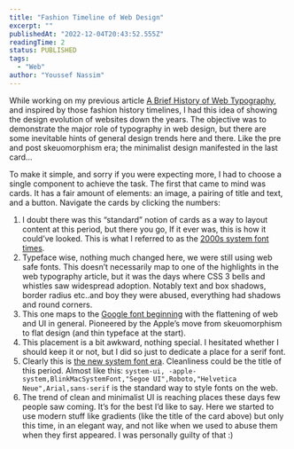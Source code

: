 ```yaml
---
title: "Fashion Timeline of Web Design"
excerpt: ""
publishedAt: "2022-12-04T20:43:52.555Z"
readingTime: 2
status: PUBLISHED
tags:
  - "Web"
author: "Youssef Nassim"
---
```


While working on my previous article [A Brief History of Web Typography](https://ex-sideproject.com/a-brief-history-of-web-typography), and inspired by those fashion history timelines, I had this idea of showing the design evolution of websites down the years. The objective was to demonstrate the major role of typography in web design, but there are some inevitable hints of general design trends here and there. Like the pre and post skeuomorphism era; the minimalist design manifested in the last card…

To make it simple, and sorry if you were expecting more, I had to choose a single component to achieve the task. The first that came to mind was cards. It has a fair amount of elements: an image, a pairing of title and text, and a button. Navigate the cards by clicking the numbers:

<FashionTimelineCard />

1. I doubt there was this “standard” notion of cards as a way to layout content at this period, but there you go, If it ever was, this is how it could’ve looked. This is what I referred to as the [2000s system font times](https://ex-sideproject.com/a-brief-history-of-web-typography#2000s-system-fonts).
2. Typeface wise, nothing much changed here, we were still using web safe fonts. This doesn’t necessarily map to one of the highlights in the web typography article, but it was the days where CSS 3 bells and whistles saw widespread adoption. Notably text and box shadows, border radius etc..and boy they were abused, everything had shadows and round corners.
3. This one maps to the [Google font beginning](https://ex-sideproject.com/a-brief-history-of-web-typography#enter-google-fonts) with the flattening of web and UI in general. Pioneered by the Apple’s move from skeuomorphism to flat design (and thin typeface at the start).
4. This placement is a bit awkward, nothing special. I hesitated whether I should keep it or not, but I did so just to dedicate a place for a serif font.
5. Clearly this is [the new system font era](https://ex-sideproject.com/a-brief-history-of-web-typography#system-fonts-strong-comeback). Cleanliness could be the title of this period. Almost like this: `system-ui, -apple-system,BlinkMacSystemFont,"Segoe UI",Roboto,"Helvetica Neue",Arial,sans-serif` is the standard way to style fonts on the web.
6. The trend of clean and minimalist UI is reaching places these days few people saw coming. It’s for the best I’d like to say. Here we started to use modern stuff like gradients (like the title of the card above) but only this time, in an elegant way, and not like when we used to abuse them when they first appeared. I was personally guilty of that :)
